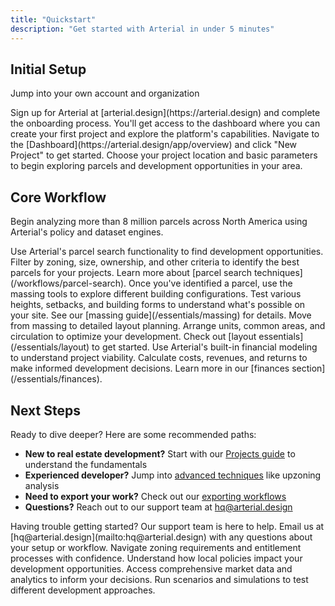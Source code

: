 ```yaml
---
title: "Quickstart"
description: "Get started with Arterial in under 5 minutes"
---
```


## Initial Setup

Jump into your own account and organization

<AccordionGroup>
	<Accordion icon="user-plus" title="Create your account">
		Sign up for Arterial at [arterial.design](https://arterial.design) and
		complete the onboarding process. You'll get access to the dashboard where
		you can create your first project and explore the platform's capabilities.
	</Accordion>
	<Accordion icon="folder-plus" title="Create your first project">
		Navigate to the [Dashboard](https://arterial.design/app/overview) and click
		"New Project" to get started. Choose your project location and basic
		parameters to begin exploring parcels and development opportunities in your
		area.
	</Accordion>
</AccordionGroup>

## Core Workflow

Begin analyzing more than 8 million parcels across North America using Arterial's policy and dataset engines.

<AccordionGroup>
	<Accordion icon="search" title="Search and analyze parcels">
		Use Arterial's parcel search functionality to find development
		opportunities. Filter by zoning, size, ownership, and other criteria to
		identify the best parcels for your projects. Learn more about [parcel search
		techniques](/workflows/parcel-search).
	</Accordion>
	<Accordion icon="cuboid" title="Generate massing studies">
		Once you've identified a parcel, use the massing tools to explore different
		building configurations. Test various heights, setbacks, and building forms
		to understand what's possible on your site. See our [massing
		guide](/essentials/massing) for details.
	</Accordion>
	<Accordion icon="layout-grid" title="Design your layout">
		Move from massing to detailed layout planning. Arrange units, common areas,
		and circulation to optimize your development. Check out [layout
		essentials](/essentials/layout) to get started.
	</Accordion>
	<Accordion icon="calculator" title="Run financial analysis">
		Use Arterial's built-in financial modeling to understand project viability.
		Calculate costs, revenues, and returns to make informed development
		decisions. Learn more in our [finances section](/essentials/finances).
	</Accordion>
</AccordionGroup>

## Next Steps

Ready to dive deeper? Here are some recommended paths:

- **New to real estate development?** Start with our [Projects guide](/essentials/projects) to understand the fundamentals
- **Experienced developer?** Jump into [advanced techniques](/workflows/upzoning) like upzoning analysis
- **Need to export your work?** Check out our [exporting workflows](/workflows/exporting)
- **Questions?** Reach out to our support team at [hq@arterial.design](mailto:hq@arterial.design)

<Info>
	Having trouble getting started? Our support team is here to help. Email us at
	[hq@arterial.design](mailto:hq@arterial.design) with any questions about your
	setup or workflow.
</Info>

<CardGroup>
	<Card
		title="Entitlements & Zoning"
		icon="file-check"
		href="/essentials/entitlements"
	>
		Navigate zoning requirements and entitlement processes with confidence.
	</Card>
	<Card title="Policy Analysis" icon="book-open" href="/essentials/policies">
		Understand how local policies impact your development opportunities.
	</Card>
	<Card title="Data & Analytics" icon="chart-line" href="/essentials/datasets">
		Access comprehensive market data and analytics to inform your decisions.
	</Card>
	<Card title="Simulation Tools" icon="play" href="/workflows/simulation">
		Run scenarios and simulations to test different development approaches.
	</Card>
</CardGroup>
